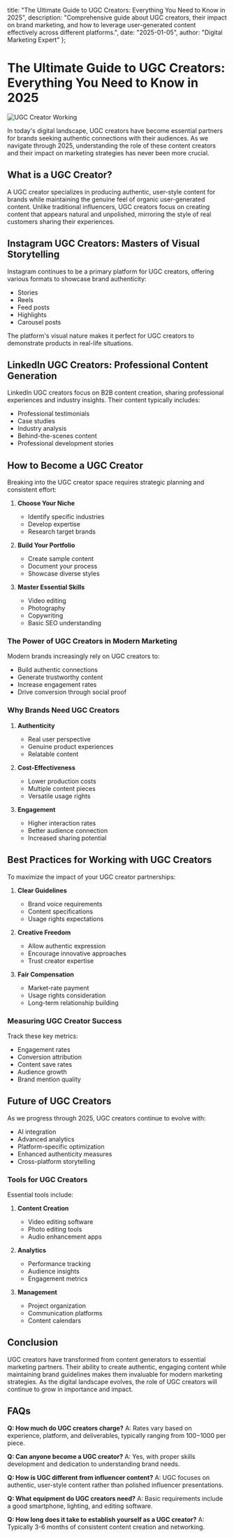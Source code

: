   title: "The Ultimate Guide to UGC Creators: Everything You Need to Know in 2025",
  description: "Comprehensive guide about UGC creators, their impact on brand marketing, and how to leverage user-generated content effectively across different platforms.",
  date: "2025-01-05",
  author: "Digital Marketing Expert"
};

# The Ultimate Guide to UGC Creators: Everything You Need to Know in 2025

![UGC Creator Working](/images/blog-posts/ugc-creator-2025.jpeg)

In today's digital landscape, UGC creators have become essential partners for brands seeking authentic connections with their audiences. As we navigate through 2025, understanding the role of these content creators and their impact on marketing strategies has never been more crucial.

## What is a UGC Creator?

A UGC creator specializes in producing authentic, user-style content for brands while maintaining the genuine feel of organic user-generated content. Unlike traditional influencers, UGC creators focus on creating content that appears natural and unpolished, mirroring the style of real customers sharing their experiences.

## Instagram UGC Creators: Masters of Visual Storytelling

Instagram continues to be a primary platform for UGC creators, offering various formats to showcase brand authenticity:

- Stories
- Reels
- Feed posts
- Highlights
- Carousel posts

The platform's visual nature makes it perfect for UGC creators to demonstrate products in real-life situations.

## LinkedIn UGC Creators: Professional Content Generation

LinkedIn UGC creators focus on B2B content creation, sharing professional experiences and industry insights. Their content typically includes:

- Professional testimonials
- Case studies
- Industry analysis
- Behind-the-scenes content
- Professional development stories

## How to Become a UGC Creator

Breaking into the UGC creator space requires strategic planning and consistent effort:

1. **Choose Your Niche**
   - Identify specific industries
   - Develop expertise
   - Research target brands

2. **Build Your Portfolio**
   - Create sample content
   - Document your process
   - Showcase diverse styles

3. **Master Essential Skills**
   - Video editing
   - Photography
   - Copywriting
   - Basic SEO understanding

### The Power of UGC Creators in Modern Marketing

Modern brands increasingly rely on UGC creators to:

- Build authentic connections
- Generate trustworthy content
- Increase engagement rates
- Drive conversion through social proof

### Why Brands Need UGC Creators

1. **Authenticity**
   - Real user perspective
   - Genuine product experiences
   - Relatable content

2. **Cost-Effectiveness**
   - Lower production costs
   - Multiple content pieces
   - Versatile usage rights

3. **Engagement**
   - Higher interaction rates
   - Better audience connection
   - Increased sharing potential

## Best Practices for Working with UGC Creators

To maximize the impact of your UGC creator partnerships:

1. **Clear Guidelines**
   - Brand voice requirements
   - Content specifications
   - Usage rights expectations

2. **Creative Freedom**
   - Allow authentic expression
   - Encourage innovative approaches
   - Trust creator expertise

3. **Fair Compensation**
   - Market-rate payment
   - Usage rights consideration
   - Long-term relationship building

### Measuring UGC Creator Success

Track these key metrics:

- Engagement rates
- Conversion attribution
- Content save rates
- Audience growth
- Brand mention quality

## Future of UGC Creators

As we progress through 2025, UGC creators continue to evolve with:

- AI integration
- Advanced analytics
- Platform-specific optimization
- Enhanced authenticity measures
- Cross-platform storytelling

### Tools for UGC Creators

Essential tools include:

1. **Content Creation**
   - Video editing software
   - Photo editing tools
   - Audio enhancement apps

2. **Analytics**
   - Performance tracking
   - Audience insights
   - Engagement metrics

3. **Management**
   - Project organization
   - Communication platforms
   - Content calendars

## Conclusion

UGC creators have transformed from content generators to essential marketing partners. Their ability to create authentic, engaging content while maintaining brand guidelines makes them invaluable for modern marketing strategies. As the digital landscape evolves, the role of UGC creators will continue to grow in importance and impact.

## FAQs

**Q: How much do UGC creators charge?**
A: Rates vary based on experience, platform, and deliverables, typically ranging from $100-$1000 per piece.

**Q: Can anyone become a UGC creator?**
A: Yes, with proper skills development and dedication to understanding brand needs.

**Q: How is UGC different from influencer content?**
A: UGC focuses on authentic, user-style content rather than polished influencer presentations.

**Q: What equipment do UGC creators need?**
A: Basic requirements include a good smartphone, lighting, and editing software.

**Q: How long does it take to establish yourself as a UGC creator?**
A: Typically 3-6 months of consistent content creation and networking.